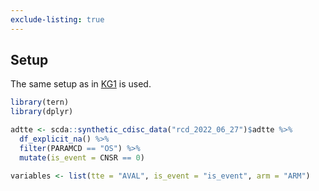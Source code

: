 ```yaml
---
exclude-listing: true
---
```


## Setup

The same setup as in [KG1](../../graphs/KG1/kg01.qmd) is used.

```r
library(tern)
library(dplyr)

adtte <- scda::synthetic_cdisc_data("rcd_2022_06_27")$adtte %>%
  df_explicit_na() %>%
  filter(PARAMCD == "OS") %>%
  mutate(is_event = CNSR == 0)

variables <- list(tte = "AVAL", is_event = "is_event", arm = "ARM")
```

